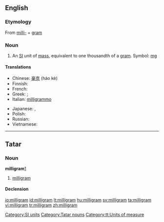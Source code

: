 ==English==
{{wikipedia}}

===Etymology===
From [[milli-]] + [[gram]]

===Noun===
{{en-noun}}

# An [[SI]] unit of [[mass]], equivalent to one thousandth of a [[gram]]. Symbol: [[mg]]

====Translations====
{{trans-top|milligram}}
* Chinese: [[毫克]] (háo kè)
* Finnish: {{t+|fi|milligramma}}
* French: {{t+|fr|milligramme|m}}
* Greek: ; {{t+|el|χιλιοστόγραμμο|n}}
* Italian: [[milligrammo]]
{{trans-mid}}
* Japanese: {{t-|ja|マイクログラム|tr=maikuro guramu|sc=Jpan}}, {{t+|ja|mg}}
* Polish: {{l|pl|miligram}} {{m}}
* Russian: {{t-|ru|миллиграмм|m|tr=milligrámm|sc=Cyrl}}
* Vietnamese: {{t+|vi|miligam|xs=Vietnamese}}
{{trans-bottom}}

[[Category:SI units]]

----

==Tatar==

===Noun===
'''milligram'''[http://search.rferl.org/1254_searchobject.asp?searchIndex=azatliq&searchtext=milligram]

# [[#English|milligram]]

====Declension====
{{tt-latin-noun|nıñ|ga|nı|da|nan}}

[[Category:Tatar nouns]]
[[Category:tt:Units of measure]]

[[io:milligram]]
[[id:milligram]]
[[lt:milligram]]
[[hu:milligram]]
[[sv:milligram]]
[[ta:milligram]]
[[vi:milligram]]
[[tr:milligram]]
[[zh:milligram]]